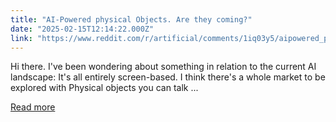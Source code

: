 ```yaml
---
title: "AI-Powered physical Objects. Are they coming?"
date: "2025-02-15T12:14:22.000Z"
link: "https://www.reddit.com/r/artificial/comments/1iq03y5/aipowered_physical_objects_are_they_coming/"
---
```


Hi there. I've been wondering about something in relation to the current AI landscape: It's all entirely screen-based. I think there's a whole market to be explored with Physical objects you can talk ...

[Read more](https://www.reddit.com/r/artificial/comments/1iq03y5/aipowered_physical_objects_are_they_coming/)
